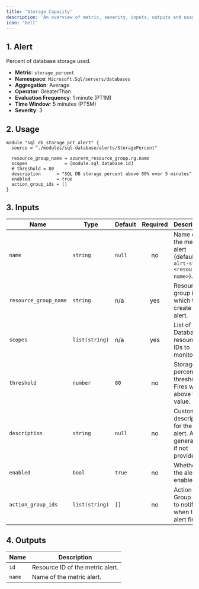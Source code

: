 ```yaml
---
title: 'Storage Capacity'
description: 'An overview of metric, severity, inputs, outputs and usage.'
icon: 'bell'
---
```


## 1. Alert
Percent of database storage used.

- **Metric**: `storage_percent`
- **Namespace**: `Microsoft.Sql/servers/databases`
- **Aggregation**: Average
- **Operator**: GreaterThan
- **Evaluation Frequency**: 1 minute (PT1M)
- **Time Window**: 5 minutes (PT5M)
- **Severity**: 3

## 2. Usage
```hcl main.tf
module "sql_db_storage_pct_alert" {
  source = "./modules/sql-database/alerts/StoragePercent"

  resource_group_name = azurerm_resource_group.rg.name
  scopes              = [module.sql_database.id]
  # threshold = 80
  description      = "SQL DB storage percent above 80% over 5 minutes"
  enabled          = true
  action_group_ids = []
}
```

## 3. Inputs
| Name | Type | Default | Required | Description |
|------|------|---------|:--------:|-------------|
| `name` | `string` | `null` | no | Name of the metric alert (defaults to `alrt-stor-<resource-name>`). |
| `resource_group_name` | `string` | n/a | yes | Resource group in which to create the alert. |
| `scopes` | `list(string)` | n/a | yes | List of SQL Database resource IDs to monitor. |
| `threshold` | `number` | `80` | no | Storage percent threshold. Fires when above this value. |
| `description` | `string` | `null` | no | Custom description for the alert. Auto-generated if not provided. |
| `enabled` | `bool` | `true` | no | Whether the alert is enabled. |
| `action_group_ids` | `list(string)` | `[]` | no | Action Group IDs to notify when the alert fires. |

## 4. Outputs
| Name | Description |
|------|-------------|
| `id` | Resource ID of the metric alert. |
| `name` | Name of the metric alert. |